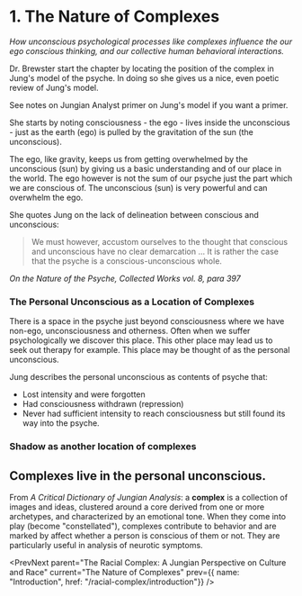 
<HtmlHeader title="Notes on The Racial Complex: A Jungian Perspective on Culture and Race: The Nature of Complexes" />
<Breadcrumb parent={{name: "The Racial Complex: A Jungian Perspective on Culture and Race", href: "/racial-complex"}} />

# 1. The Nature of Complexes

*How unconscious psychological processes like complexes influence the our
ego conscious thinking, and our collective human behavioral
interactions.*

Dr. Brewster start the chapter by locating the position of the complex in
Jung's model of the psyche. In doing so she gives us a nice, even poetic
review of Jung's model. 

<Link href="/johnbetts"><a>See notes on Jungian Analyst primer on Jung's
model if you want a primer.</a></Link>

She starts by noting consciousness - the ego - lives inside the
unconscious - just as the earth (ego) is pulled by the gravitation of the
sun (the unconscious). 

The ego, like gravity, keeps us from getting overwhelmed by the
unconscious (sun) by giving us a basic understanding and of our place in
the world. The ego however is not the sum of our psyche just the part
which we are conscious of. The unconscious (sun) is very powerful and can
overwhelm the ego. 
 
She quotes Jung on the lack of delineation between conscious and
unconscious:

> We must however, accustom ourselves to the thought that conscious and
unconscious have no clear demarcation ... It is rather the case that
the psyche is a conscious-unconscious whole.

*On the Nature of the Psyche, Collected Works vol. 8, para 397*

### The Personal Unconscious as a Location of Complexes

There is a space in the psyche just beyond consciousness where we have
non-ego, unconsciousness and otherness. Often when we suffer
psychologically we discover this place. This other place may lead us to
seek out therapy for example. This place may be thought of as the personal
unconscious.

Jung describes the personal unconscious as contents of psyche that:
  - Lost intensity and were forgotten
  - Had consciousness withdrawn (repression)
  - Never had sufficient intensity to reach consciousness but still found
    its way into the psyche.

### Shadow as another location of complexes

## Complexes live in the personal unconscious.

From *A Critical Dictionary of Jungian Analysis*: a **complex** is
a collection of images and ideas, clustered around a core derived from one
or more archetypes, and characterized by an emotional tone. When they come
into play (become "constellated"), complexes contribute to behavior and
are marked by affect whether a person is conscious of them or not. They
are particularly useful in analysis of neurotic symptoms.

<PrevNext parent="The Racial Complex: A Jungian Perspective on Culture and Race" current="The Nature of Complexes" prev={{ name: "Introduction", href: "/racial-complex/introduction"}} />

